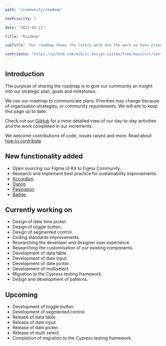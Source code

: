 ```yaml
---
path: "/community/roadmap"

navPriority: 1

date: "2023-05-11"

title: "Roadmap"

subTitle: "Our roadmap shows the latest work and the work we have planned."

contribute: "https://github.com/mi6/ic-design-system/tree/main/src/content/structured/community/roadmap.mdx"
---
```


## Introduction

The purpose of sharing the roadmap is to give our community an insight into our strategic plan, goals and milestones.

We use our roadmap to communicate plans. Priorities may change because of organisation strategies, or community requirements. We will aim to keep this page up to date.

Check out our [GitHub](https://github.com/orgs/mi6/projects/2/views/1) for a more detailed view of our day-to-day activities and the work completed in our increments.

We welcome contributions of code, issues raised and more. Read about [how to contribute](/community/contribute).

## New functionality added

- Open sourcing our Figma UI Kit to Figma Community.
- Research and implement best practice for sustainability improvements.
- [Accordion](/components/accordion).
- [Dialog](/components/dialog).
- [Pagination](/components/pagination).
- [Badge](/components/badge).

## Currently working on

- Design of date time picker.
- Design of toggle button.
- Design of segmented control.
- Coding standards improvements.
- Researching the developer and designer user experience.
- Researching the customisation of our existing components.
- Development of data table.
- Development of date input.
- Development of date picker.
- Development of multiselect.
- Migration to the Cypress testing framework.
- Design and development of patterns.

## Upcoming

- Development of toggle button.
- Development of segmented control.
- Release of data table.
- Release of date input.
- Release of date picker.
- Release of multi select.
- Completion of migration to the Cypress testing framework.
